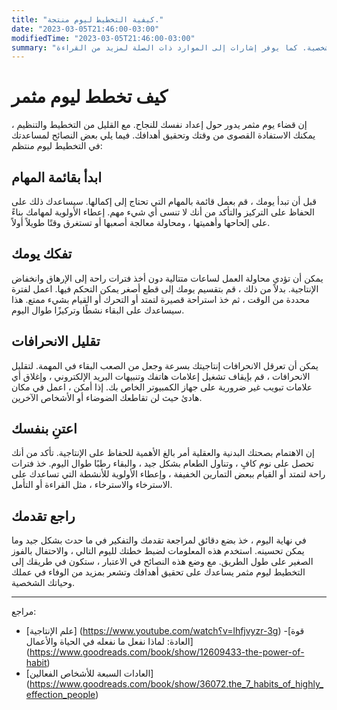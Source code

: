 ```yaml
---
title: "كيفية التخطيط ليوم منتجة."
date: "2023-03-05T21:46:00-03:00"
modifiedTime: "2023-03-05T21:46:00-03:00"
summary: "تؤكد المقالة على أهمية التخطيط والتنظيم لتحقيق الإنتاجية والنجاح في كل من العمل والحياة الشخصية. كما يوفر إشارات إلى الموارد ذات الصلة لمزيد من القراءة."
---
```


# كيف تخطط ليوم مثمر

إن قضاء يوم مثمر يدور حول إعداد نفسك للنجاح. مع القليل من التخطيط والتنظيم ، يمكنك الاستفادة القصوى من وقتك وتحقيق أهدافك. فيما يلي بعض النصائح لمساعدتك في التخطيط ليوم منتظم:

## ابدأ بقائمة المهام

قبل أن تبدأ يومك ، قم بعمل قائمة بالمهام التي تحتاج إلى إكمالها. سيساعدك ذلك على الحفاظ على التركيز والتأكد من أنك لا تنسى أي شيء مهم. إعطاء الأولوية لمهامك بناءً على إلحاحها وأهميتها ، ومحاولة معالجة أصعبها أو تستغرق وقتًا طويلاً أولاً.

## تفكك يومك

يمكن أن تؤدي محاولة العمل لساعات متتالية دون أخذ فترات راحة إلى الإرهاق وانخفاض الإنتاجية. بدلاً من ذلك ، قم بتقسيم يومك إلى قطع أصغر يمكن التحكم فيها. اعمل لفترة محددة من الوقت ، ثم خذ استراحة قصيرة لتمتد أو التحرك أو القيام بشيء ممتع. هذا سيساعدك على البقاء نشطًا وتركيزًا طوال اليوم.

## تقليل الانحرافات

يمكن أن تعرقل الانحرافات إنتاجيتك بسرعة وجعل من الصعب البقاء في المهمة. لتقليل الانحرافات ، قم بإيقاف تشغيل إعلامات هاتفك وتنبيهات البريد الإلكتروني ، وإغلاق أي علامات تبويب غير ضرورية على جهاز الكمبيوتر الخاص بك. إذا أمكن ، اعمل في مكان هادئ حيث لن تقاطعك الضوضاء أو الأشخاص الآخرين.

## اعتنِ بنفسك

إن الاهتمام بصحتك البدنية والعقلية أمر بالغ الأهمية للحفاظ على الإنتاجية. تأكد من أنك تحصل على نوم كافٍ ، وتناول الطعام بشكل جيد ، والبقاء رطبًا طوال اليوم. خذ فترات راحة لتمتد أو القيام ببعض التمارين الخفيفة ، وإعطاء الأولوية للأنشطة التي تساعدك على الاسترخاء والاسترخاء ، مثل القراءة أو التأمل.

## راجع تقدمك

في نهاية اليوم ، خذ بضع دقائق لمراجعة تقدمك والتفكير في ما حدث بشكل جيد وما يمكن تحسينه. استخدم هذه المعلومات لضبط خطتك لليوم التالي ، والاحتفال بالفوز الصغير على طول الطريق.
مع وضع هذه النصائح في الاعتبار ، ستكون في طريقك إلى التخطيط ليوم مثمر يساعدك على تحقيق أهدافك وتشعر بمزيد من الوفاء في عملك وحياتك الشخصية.

---

مراجع:

- [علم الإنتاجية] (https://www.youtube.com/watch؟v=lhfjvyzr-3g)
-[قوة العادة: لماذا نفعل ما نفعله في الحياة والأعمال] (https://www.goodreads.com/book/show/12609433-the-power-of-habit)
- [العادات السبعة للأشخاص الفعالين] (https://www.goodreads.com/book/show/36072.the_7_habits_of_highly_effection_people)